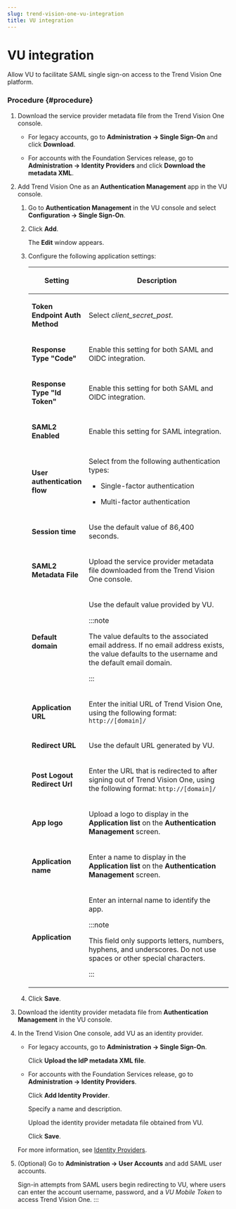 ```yaml
---
slug: trend-vision-one-vu-integration
title: VU integration
---
```

# VU integration

Allow VU to facilitate SAML single sign-on access to the Trend Vision One platform.

### Procedure {#procedure}

1.  Download the service provider metadata file from the Trend Vision One console.

    - For legacy accounts, go to **Administration → Single Sign-On** and click **Download**.

    - For accounts with the Foundation Services release, go to **Administration → Identity Providers** and click **Download the metadata XML**.

2.  Add Trend Vision One as an **Authentication Management** app in the VU console.

    1.  Go to **Authentication Management** in the VU console and select **Configuration → Single Sign-On**.

    2.  Click **Add**.

        The **Edit** window appears.

    3.  Configure the following application settings:

        <table>
        <colgroup>
        <col style="width: 25%" />
        <col style="width: 75%" />
        </colgroup>
        <thead>
        <tr>
        <th><p>Setting</p></th>
        <th><p>Description</p></th>
        </tr>
        </thead>
        <tbody>
        <tr>
        <td><p><strong>Token Endpoint Auth Method</strong></p></td>
        <td><p>Select <em>client_secret_post</em>.</p></td>
        </tr>
        <tr>
        <td><p><strong>Response Type "Code"</strong></p></td>
        <td><p>Enable this setting for both SAML and OIDC integration.</p></td>
        </tr>
        <tr>
        <td><p><strong>Response Type "Id Token"</strong></p></td>
        <td><p>Enable this setting for both SAML and OIDC integration.</p></td>
        </tr>
        <tr>
        <td><p><strong>SAML2 Enabled</strong></p></td>
        <td><p>Enable this setting for SAML integration.</p></td>
        </tr>
        <tr>
        <td><p><strong>User authentication flow</strong></p></td>
        <td><p>Select from the following authentication types:</p>
        <ul>
        <li><p>Single-factor authentication</p></li>
        <li><p>Multi-factor authentication</p></li>
        </ul></td>
        </tr>
        <tr>
        <td><p><strong>Session time</strong></p></td>
        <td><p>Use the default value of 86,400 seconds.</p></td>
        </tr>
        <tr>
        <td><p><strong>SAML2 Metadata File</strong></p></td>
        <td><p>Upload the service provider metadata file downloaded from the Trend Vision One console.</p></td>
        </tr>
        <tr>
        <td><p><strong>Default domain</strong></p></td>
        <td><p>Use the default value provided by VU.</p>


        :::note

        <p>The value defaults to the associated email address. If no email address exists, the value defaults to the username and the default email domain.</p>


        :::

        </td>
        </tr>
        <tr>
        <td><p><strong>Application URL</strong></p></td>
        <td><p>Enter the initial URL of Trend Vision One, using the following format: <code>http://[domain]/</code></p></td>
        </tr>
        <tr>
        <td><p><strong>Redirect URL</strong></p></td>
        <td><p>Use the default URL generated by VU.</p></td>
        </tr>
        <tr>
        <td><p><strong>Post Logout Redirect Url</strong></p></td>
        <td><p>Enter the URL that is redirected to after signing out of Trend Vision One, using the following format: <code>http://[domain]/</code></p></td>
        </tr>
        <tr>
        <td><p><strong>App logo</strong></p></td>
        <td><p>Upload a logo to display in the <strong>Application list</strong> on the <strong>Authentication Management</strong> screen.</p></td>
        </tr>
        <tr>
        <td><p><strong>Application name</strong></p></td>
        <td><p>Enter a name to display in the <strong>Application list</strong> on the <strong>Authentication Management</strong> screen.</p></td>
        </tr>
        <tr>
        <td><p><strong>Application</strong></p></td>
        <td><p>Enter an internal name to identify the app.</p>


        :::note

        <p>This field only supports letters, numbers, hyphens, and underscores. Do not use spaces or other special characters.</p>


        :::

        </td>
        </tr>
        </tbody>
        </table>

    4.  Click **Save**.

3.  Download the identity provider metadata file from **Authentication Management** in the VU console.

4.  In the Trend Vision One console, add VU as an identity provider.

    - For legacy accounts, go to **Administration → Single Sign-On**.

      Click **Upload the IdP metadata XML file**.

    - For accounts with the Foundation Services release, go to **Administration → Identity Providers**.

      Click **Add Identity Provider**.

      Specify a name and description.

      Upload the identity provider metadata file obtained from VU.

      Click **Save**.

    For more information, see [Identity Providers](identity-providers.mdx).

5.  (Optional) Go to **Administration → User Accounts** and add SAML user accounts.

    Sign-in attempts from SAML users begin redirecting to VU, where users can enter the account username, password, and a *VU Mobile Token* to access Trend Vision One.
:::
